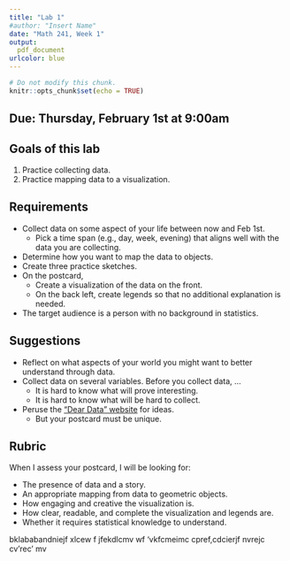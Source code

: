 ```yaml
---
title: "Lab 1"
#author: "Insert Name"
date: "Math 241, Week 1"
output:
  pdf_document
urlcolor: blue
---
```


```r
# Do not modify this chunk.
knitr::opts_chunk$set(echo = TRUE)
```


## Due: Thursday, February 1st at 9:00am

## Goals of this lab

1. Practice collecting data.
1. Practice mapping data to a visualization.


## Requirements

* Collect data on some aspect of your life between now and Feb 1st.
    + Pick a time span (e.g., day, week, evening) that aligns well with the data you are collecting.
* Determine how you want to map the data to objects.
* Create three practice sketches.
* On the postcard,
    + Create a visualization of the data on the front.
    + On the back left, create legends so that no additional explanation is needed.
* The target audience is a person with no background in statistics.



## Suggestions

* Reflect on what aspects of your world you might want to better understand through data.
* Collect data on several variables.  Before you collect data, ...
    + It is hard to know what will prove interesting.
    + It is hard to know what will be hard to collect.
* Peruse the ["Dear Data" website](https://www.dear-data.com/all) for ideas.
    + But your postcard must be unique.

## Rubric

When I assess your postcard, I will be looking for:

* The presence of data and a story.
* An appropriate mapping from data to geometric objects.
* How engaging and creative the visualization is.
* How clear, readable, and complete the visualization and legends are.  
* Whether it requires statistical knowledge to understand.


bklababandniejf xlcew
f
 jfekdlcmv
 wf 'vkfcmeimc 
 cpref,cdcierjf 
 nvrejc
 cv'rec' mv